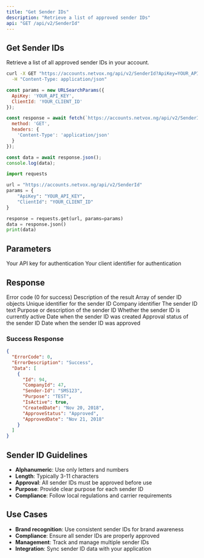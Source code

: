 ```yaml
---
title: "Get Sender IDs"
description: "Retrieve a list of approved sender IDs"
api: "GET /api/v2/SenderId"
---
```


## Get Sender IDs

Retrieve a list of all approved sender IDs in your account.

<CodeGroup>

```bash cURL
curl -X GET "https://accounts.netvox.ng/api/v2/SenderId?ApiKey=YOUR_API_KEY&ClientId=YOUR_CLIENT_ID" \
  -H "Content-Type: application/json"
```

```javascript JavaScript
const params = new URLSearchParams({
  ApiKey: 'YOUR_API_KEY',
  ClientId: 'YOUR_CLIENT_ID'
});

const response = await fetch(`https://accounts.netvox.ng/api/v2/SenderId?${params}`, {
  method: 'GET',
  headers: {
    'Content-Type': 'application/json'
  }
});

const data = await response.json();
console.log(data);
```

```python Python
import requests

url = "https://accounts.netvox.ng/api/v2/SenderId"
params = {
    "ApiKey": "YOUR_API_KEY",
    "ClientId": "YOUR_CLIENT_ID"
}

response = requests.get(url, params=params)
data = response.json()
print(data)
```

</CodeGroup>

## Parameters

<ParamField query="ApiKey" type="string" required>
  Your API key for authentication
</ParamField>

<ParamField query="ClientId" type="string" required>
  Your client identifier for authentication
</ParamField>

## Response

<ResponseField name="ErrorCode" type="number">
  Error code (0 for success)
</ResponseField>

<ResponseField name="ErrorDescription" type="string">
  Description of the result
</ResponseField>

<ResponseField name="Data" type="array">
  Array of sender ID objects
</ResponseField>

<ResponseField name="Data[].Id" type="number">
  Unique identifier for the sender ID
</ResponseField>

<ResponseField name="Data[].CompanyId" type="number">
  Company identifier
</ResponseField>

<ResponseField name="Data[].Sender-Id" type="string">
  The sender ID text
</ResponseField>

<ResponseField name="Data[].Purpose" type="string">
  Purpose or description of the sender ID
</ResponseField>

<ResponseField name="Data[].IsActive" type="boolean">
  Whether the sender ID is currently active
</ResponseField>

<ResponseField name="Data[].CreatedDate" type="string">
  Date when the sender ID was created
</ResponseField>

<ResponseField name="Data[].ApproveStatus" type="string">
  Approval status of the sender ID
</ResponseField>

<ResponseField name="Data[].ApprovedDate" type="string">
  Date when the sender ID was approved
</ResponseField>

### Success Response

```json
{
  "ErrorCode": 0,
  "ErrorDescription": "Success",
  "Data": [
    {
      "Id": 94,
      "CompanyId": 47,
      "Sender-Id": "SMS123",
      "Purpose": "TEST",
      "IsActive": true,
      "CreatedDate": "Nov 20, 2018",
      "ApproveStatus": "Approved",
      "ApprovedDate": "Nov 21, 2018"
    }
  ]
}
```

## Sender ID Guidelines

- **Alphanumeric**: Use only letters and numbers
- **Length**: Typically 3-11 characters
- **Approval**: All sender IDs must be approved before use
- **Purpose**: Provide clear purpose for each sender ID
- **Compliance**: Follow local regulations and carrier requirements

## Use Cases

- **Brand recognition**: Use consistent sender IDs for brand awareness
- **Compliance**: Ensure all sender IDs are properly approved
- **Management**: Track and manage multiple sender IDs
- **Integration**: Sync sender ID data with your application
